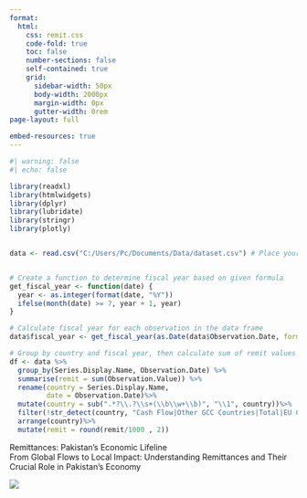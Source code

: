 ```yaml
---
format:
  html:
    css: remit.css
    code-fold: true
    toc: false
    number-sections: false
    self-contained: true
    grid:
      sidebar-width: 50px
      body-width: 2000px
      margin-width: 0px
      gutter-width: 0rem
page-layout: full

embed-resources: true
---
```

```r
#| warning: false
#| echo: false

library(readxl)
library(htmlwidgets)
library(dplyr)
library(lubridate)
library(stringr)
library(plotly)


data <- read.csv("C:/Users/Pc/Documents/Data/dataset.csv") # Place your data transformation code here 


# Create a function to determine fiscal year based on given formula
get_fiscal_year <- function(date) {
  year <- as.integer(format(date, "%Y"))
  ifelse(month(date) >= 7, year + 1, year)
}

# Calculate fiscal year for each observation in the data frame
data$fiscal_year <- get_fiscal_year(as.Date(data$Observation.Date, format = "%d-%b-%Y"))

# Group by country and fiscal year, then calculate sum of remit values
df <- data %>%
  group_by(Series.Display.Name, Observation.Date) %>%
  summarise(remit = sum(Observation.Value)) %>%
  rename(country = Series.Display.Name,
         date = Observation.Date)%>%
  mutate(country = sub(".*?\\.?\\s+(\\b\\w+\\b)", "\\1", country))%>%
  filter(!str_detect(country, "Cash Flow|Other GCC Countries|Total|EU Countries|Encashment|Dubai|Sharjah|Abu Dhabi|Others"))%>%
  arrange(country)%>%
  mutate(remit = round(remit/1000 , 2))


```



<!-- Container for the background image and title -->
<div class="background-container">
  <div class="background-image"></div>
  <div class="title-text">Remittances: Pakistan's Economic Lifeline </div>
  <div class="subtitle-text">From Global Flows to Local Impact: Understanding Remittances and Their Crucial Role in Pakistan's Economy</div>
  
  
</div>

::::{.row .row-body-outset style="position:sticky;margin-bottom: 0%"}

:::{.fixed-image style="top:0%; height:120vh;width:100%;background-size:cover; position: sticky;border: 0px;" }
![](remit-transfer.jpg)
:::

::: {.box style="background:rgba(88, 209, 156, 0.94);  padding: 2.5%;margin: 25% 25% 40% 25%;"}
Remittance refers to the act of sending money, typically by a person who has migrated from their home country to another, back to their family or loved ones in their country of origin.
:::


::: {.box  style="background:rgba(88, 209, 156, 0.94);  padding: 2.5%;margin: 25% 25% 40% 25%;"}
It's essentially a transfer of funds from one place to another, often to provide financial support or assistance to those who remain in the migrant's home country. 
:::


::: {.box  style="background:rgba(88, 209, 156, 0.94);  padding: 2.5%;margin: 25% 25% 40% 25%;"}
Each remittance carries with it the stories of sacrifice, resilience, and determination of those who seek better opportunities afar, while nurturing the dreams and aspirations of loved ones left behind. 
::: 


::: {.box  style="background:rgba(88, 209, 156, 0.94);  padding: 4.5%;margin: 5% 20% 0% 20%;"}
Remittances go beyond mere dollars and cents; they embody resilience, bridging the physical distance and nurturing hope for a better future.
::: 

::::


:::: {.row .row-body-outset style="background-color: #F3EFAE;margin:10% 25% 5% 25%;padding:5%; font-family:fraunces; font-size: 4vh; color:#FFF895;"}

Sending money back home is more than a simple financial transaction. Each remittance carries with it the stories of sacrifice, resilience, and determination of those who seek better opportunities afar, while nurturing the dreams and aspirations of loved ones left behind

::::



:::{.row style="margin:5% 15% 2% 10%; font-family:Garamond;font-size: 7vh;font-weight: bold;"}
Global Overview 
:::

:::{.row style="margin:1% 15% 5% 15%; font-family: Georgia;font-size: 3.5vh;"}

As of 2022, according to world bank, the global remittance landscape witnessed a surge of 5% from previous year, with total remittances reaching a staggering 626b USD, surpassing previous records.
:::

::::{.row .row-body-outset style="margin:5% 0% 5% 0%; font-size:2vh;"}

:::{.fixed-image}

```r
#| warning: false
#| echo: false

library(dplyr)
library(leafpop)
library(leaflet)
library(htmlwidgets)

loc <- data.frame(
  Country = c("India", "Mexico", "China", "Philippines", "France",  "Pakistan", "Egypt", "Bangladesh", "Nigeria", "Germany"),
  Rank = 1:10,  # Rank column
  Inflow = c("$111.2B", "$61.1B"," $51.0B", "$38.0B", "$30B", 
             "$29.9B", "$28.3B", "$21.5B", "$20.1B", "$18.0B")  # Inflow values
)
# Define the locations with latitude, longitude, and random numbers
locations <- data.frame(
  Country = c("India", "Mexico", "China", "Philippines", "France", 
              "Pakistan", "Egypt, Arab Rep.", "Bangladesh", "Nigeria", "Germany"),
  lat = c(20.5937, 23.6345, 35.8617, 12.8797, 46.6034, 
          30.3753, 26.8206, 23.6850, 9.081999, 51.1657),
  lng = c(78.9629, -102.5528, 104.1954, 121.7740, 2.2137, 
          69.3451, 30.8025, 90.3563, 8.675277, 10.4515),
  number = sample(1:100, 10)  # Random numbers
)

# Create the awesome icon without marker background
awesome_icons <- awesomeIcons(
  icon = "dollar",
  iconColor = "black",
  markerColor = "green",  # Make the marker background transparent
  library = "fa"
)
# Create the leaflet map with side popups
leaflet(locations) %>%
  addTiles() %>%
   setView(15, 28,zoom=2)%>%
  addAwesomeMarkers(
    ~lng, ~lat, icon = awesome_icons,
   popup = popupTable(loc,  row.numbers = FALSE, feature.id = FALSE, ))
  
```
:::
::::


:::{.row style="margin:0% 15% 2% 10%; font-family:Garamond;font-size: 7vh;font-weight: bold;"}
Asia emerges as a powerhouse, with five of the top 10 recipients
:::

::: {.row  .row-body-outset style="margin:0% 15% 5% 15%;font-family: Georgia; font-size: 3.5vh;"}
Amidst the global flow of remittances, Asia emerges as a powerhouse, with five of the top 10 recipients hailing from this dynamic region. This statistical snapshot not only underscores Asia's economic centrality but also hints at the intricate web of financial exchanges crisscrossing the continent.
Asia has become a significant hub in the global remittance landscape, with five of its countries ranking among the top ten recipients worldwide in recent years.

:::


:::::{.row .row-body-outset style="margin:0% 15% 5% 15%; font-family: Georgia; font-size: 3.8vhtext-align: center;"}

::::{.hscroll .scrollable style="overflow:auto;white-space: nowrap;"}

<div class="image-container">
  <img src="indianbg.jpg">
  <div class="image-text">
    Country: India
    Global Rank: 1
    Remittance received in 2022: $111.2B
    % of GDP: 2.9%
    
    
    In 2022, India surpassed the significant milestone 
    of $100 billion in remittance inflows, reaching a 
    record $111.2 billion. India has consistently led 
    global remittance inflows since 2010, demonstrating
    the strong economic contributions of its diaspora.
  </div>
</div>

<div class="image-container">
  <img src="chinesebg.jpg">
  <div class="image-text">
    Country: China
    Global Rank: 3
    Remittance received in 2022: $90B
    % of GDP: 0.2%
    
    
    China continued to be one of the top recipients of
    global remittances. These funds have been instrumental
    in improving household incomes of people in rural China.
  </div>
</div>

<div class="image-container">
  <img src="philbg.jpg">
  <div class="image-text">
    Country: Philippine
    Global Rank: 4
    Remittance received in 2022: $50B
    % of GDP: 9.4%
    
    
    Overseas Filipino workers (OFWs) play a crucial role in 
    alleviating poverty in the Philippines through their remittance
    contributions.OFWs are not only breadwinners for their 
    families but also key contributors to national development.
  </div>
</div>

<div class="image-container">
  <img src="pakbg.jpg">
  <div class="image-text">
    Country: Pakistan
    Global Rank: 6
    Remittance received in 2022: $30B
    % of GDP: 7.7%
    
    The funds received through remittances are often
    used for consumption, savings, and investments at 
    the household level, which in turn stimulates local 
    economies.Moreover, these inflows serve as a vital
    source of foreign currency, aiding in balancing the
    national accounts and enhancing the financial 
    stability of the country.
  </div>
</div>

<div class="image-container">
  <img src="bangbg.jpg">
  <div class="image-text">
    Country: Bangladesh
    Global Rank: 8
    Remittance received in 2022: $20B
    % of GDP: 4.5%
    
    
    These funds are essential for improving living standards, 
    funding education, healthcare, and infrastructure projects,
    and reducing poverty across the country. Remittances also help
    stabilize the economy by providing a reliable source of income 
    that is less vulnerable to external economic fluctuations.
  </div>
</div>

::::
:::::

:::{.row style="margin:0% 15% 2% 10%; font-family:Garamond;font-size: 7vh;font-weight: bold;"}
The Remittance Landscape of Pakistan
:::

:::{.row style="margin:0% 15% 5% 15%; font-family: Georgia; font-size: 3.5vh;"}

Pakistan has experienced significant growth in remittance inflows over the past two decades. In 2022, Pakistan stands as the sixth-largest recipient of remittances globally, with an impressive total of 29.8 billion USD flowing into the country from abroad.

This year marked a historic peak when remittance surged to an all-time high. However, the subsequent years have seen a slowdown in these inflows, posing significant challenges to the nation's financial stability and growth.
:::

:::{.row style="margin:0% 5% 1% 5%;font-family: Georgia;"}

```r
#| warning: false
#| echo: false

df$date <- dmy(df$date)


monthly_data <- df %>%
  group_by(month_year = floor_date(date, "month")) %>%
  summarize(total_value = sum(remit, na.rm = TRUE))


annual_data <- df %>%
  mutate(fiscal_year = get_fiscal_year(date)) %>%
  group_by(fiscal_year) %>%
  summarize(total_value = sum(remit, na.rm = TRUE))

# Create the plotly line chart with dropdown menu
fig <- plot_ly() %>%
  add_trace(data = monthly_data, x = ~month_year,
            y = ~total_value, name = "Monthly Data", visible = TRUE, 
            type = 'scatter', mode = "lines+markers") %>%
  add_trace(data = annual_data, x = ~fiscal_year, 
            y = ~total_value, name = "", visible = FALSE, type = 'scatter',
            mode = "lines+markers", hovertemplate = ~paste("Fiscal Year:", fiscal_year, "<br>Total Value:", total_value)) %>% 
config(displayModeBar = FALSE)%>%
  layout(
    title = "Remittance Inflow",
    xaxis = list(
      title = "Date",
      rangeselector = list(
        buttons = list(
          list(count = 1, label = "1m", step = "month", stepmode = "backward"),
          list(count = 6, label = "6m", step = "month", stepmode = "backward"),
          list(count = 1, label = "1y", step = "year", stepmode = "backward"),
          list(step = "all")
        )
      ),
      rangeslider = list(type = "date")
    ),
    yaxis = list(title = "Amount Billion Dollar"),
    updatemenus = list(
      list(
        y = 0.8,
        buttons = list(
          list(
            method = "update",
            args = list(list(visible = c(TRUE, FALSE))),
            label = "Monthly"
          ),
          list(
            method = "update",
            args = list(list(visible = c(FALSE, TRUE))),
            label = "Fiscal Year"
          )
        )
      )
    )
  )

# Print the chart
fig

```

:::


:::{.row style="margin:0% 15% 5% 15%; font-family: Georgia; font-size: 3.5vh;"}

Following are a few among many factors contributing to the downturn in remittance inflows:

**Political Instability:**

The ousting of Imran Khan in 2022 led to significant political instability in Pakistan. His removal from office triggered widespread protests and political unrest, deepening divisions within the country. The subsequent power struggles and arrest of political leaders and journalists has created an environment of uncertainty, impacting economic policies and diminishing investor confidence. This instability has also affected international relations and the overall governance, complicating efforts to address the nation’s economic challenges and contributing to a slowdown in key economic sectors.


**Slowdown in Real Estate Sector:**

The real estate sector has traditionally been a significant recipient of remittance investments in Pakistan. Over the past two years, however, Pakistan's real estate market has faced a downturn, driven mainly by political instability. Other factors, such as regulatory crackdowns and higher taxes, have also contributed to reduced investment in property. These challenges have made expatriates hold back on property investments, further exacerbating the slowdown in the sector.

**Illegal Flow of Money:**

Hundi, also known as hawala, is a trust-based system that operates as an unofficial and illegal method for transferring money from one country to another.Since these transactions bypass formal banking channels, there is no legal recourse in cases of fraud or disputes. Additionally, money transferred through these informal networks can be susceptible to loss, theft, or misappropriation. The lack of transparency also increases the risk of involvement in money laundering and financing of illegal activities, which can lead to severe legal consequences and financial penalties for the individuals involved.

Despite illegality and lack of regulatory oversight, sending money through hawala-hundi system attracts many as it offers a better exchange rate, faster transaction times, and eliminates the hassle of navigating the formal banking system. 
:::

:::{.row style="margin:0% 15% 2% 10%; font-family:Garamond;font-size: 7vh;font-weight: bold;"}
Major Contributor to Pakistan's Remittance Inflows
:::

:::{.row style="margin:0% 20% 1% 15%;font-family: Georgia; font-size: 3.5vh;"}

The following data highlights the primary sources of remittances to Pakistan, emphasizing the significant role these countries play in supporting Pakistan's economy through financial transfers:
:::


:::{.row style="margin:0% 5% 1% 5%;font-family: Georgia; "}


```r
#| warning: false
#| echo: false

# Create initial plot with the first country as default
df<- data %>%
  group_by(Series.Display.Name, fiscal_year) %>%
  summarise(remit = sum(Observation.Value)) %>%
  rename(country = Series.Display.Name,
         year = fiscal_year)%>%
  mutate(country = sub(".*?\\.?\\s+(\\b\\w+\\b)", "\\1", country))%>%
  filter(!str_detect(country, "Cash Flow|Other|Total|EU Countries|Encashment|Dubai|Sharjah|Abu Dhabi|Others"))%>%
  arrange(country)%>%
  mutate(remit = round(remit/1000 , 2))

unique_countries <- unique(df$country)

# Create initial plot with the first country as default
plot_ly(df, 
        type = 'scatter', 
        x = ~year, 
        y = ~remit, 
        color = ~country,
        mode = 'lines+markers',
        transforms = list(
          list(
            type = 'filter',
            target = ~country,
            operation = '=',
            value = unique_countries[1]
          )
        )) %>% rangeslider() %>%
  layout(showlegend = TRUE  ) %>%
config(displayModeBar=FALSE)




```
:::

:::{.row style="margin:0% 20% 1% 15%;font-family: Georgia; font-size: 3.5vh;"}


Foreign remittances are a crucial component of foreign capital inflow in Pakistan, significantly influencing the country’s GDP growth and aiding in poverty alleviation. 
The bulk of these remittances originate from the Gulf countries, with Saudi Arabia and the United Arab Emirates emerging as leading contributors within this region. Moreover, the United Kingdom and the United States also stand out as key contributors to Pakistan’s remittance inflow.

Saudi Arabia not only stands as the remittance powerhouse for Pakistan but it is also the top destination for Pakistani workers.  Saudi Arabia has long been a cornerstone of remittance inflows to Pakistan. The kingdom hosts a vast Pakistani workforce, from skilled professionals to laborers, who send home billions of dollars annually. 

UAE seconds the list of countries sending remittances to Pakistan. The highest remittance received from UAE was $6 billion in 2021. This significant contribution is driven by the large Pakistani expatriate community residing in the UAE. Many Pakistani workers migrate to the UAE due to its attractive job market and higher earning potential compared to what is available in Pakistan. The geographical proximity and cultural similarities between Pakistan and the UAE make it a convenient and familiar environment for Pakistani workers.

Additionally, the booming economy of the UAE, driven by sectors like construction, tourism, and finance, provides ample job opportunities for migrant workers.

The United Kingdom is another major contributor to remittance inflows, with Pakistani expatriates sending $4.5 billion in 2022, marking the highest amount from the UK.

The United States also plays a crucial role, contributing $3.17 billion in remittances in 2023.

Several other countries like Canada, Malaysia, and other Gulf countries also contribute significantly to remittances in Pakistan, enhancing the economic stability and providing crucial foreign exchange reserves:

:::

:::{.row style="margin:0% 15% 2% 10%; font-family:Garamond;font-size: 7vh;font-weight: bold;"}
The Role of Remittances in Pakistan's Economy
:::
:::{.row style="margin:0% 20% 0% 15%; font-family: Georgia; font-size: 3.5vh;"}

According to estimates, a one percent increase in the remittances to GDP ratio leads to a 0.15 percent increase in GDP per capita. This relationship highlights how remittances can significantly boost household consumption, indicating a reduction in poverty levels within recipient households. As families receive more money from abroad, they are able to spend more on essential goods and services, improving their standard of living and overall economic well-being.

Remittances are a crucial source of foreign exchange for Pakistan, playing a vital role in stabilizing the country's balance of payments and maintaining the value of its currency. By providing a steady influx of foreign currency, remittances help to mitigate the effects of trade deficits and support the country's financial stability.

In addition to immediate consumption, a portion of the remittances is often saved or invested in various sectors, such as businesses, real estate, education, and healthcare. These investments contribute to long-term economic growth by fostering entrepreneurship, improving infrastructure, and enhancing human capital. For example, investing in education and healthcare can lead to a more skilled and healthy workforce, which in turn drives productivity and economic expansion. Likewise, investments in businesses and real estate can stimulate job creation and economic development, further bolstering the economy.

:::

:::{.row style="margin:0% 15% 2% 10%; font-family:Garamond;font-size: 7vh;font-weight: bold;"}
Moving Forward
:::

:::{.row style="margin:0% 20% 0% 15%; font-family: Georgia; font-size: 3.5vh;"}

Remittances have long been a cornerstone of Pakistan's economic stability, particularly in recent decades. However, to maximize their impact, we must implement a multifaceted approach. Firstly, enhancing migrant labor laws is imperative to safeguard the rights and well-being of Pakistani workers abroad. By ensuring fair treatment, decent wages, and access to essential services, we can uphold their dignity and protect their interests.

Additionally, forging bilateral agreements with destination countries can foster a conducive environment for Pakistani migrants. By establishing mutually beneficial contracts, we can create incentives for skilled workers to seek employment opportunities abroad, thereby bolstering remittance inflows.

Moreover, investing in skill development programs is pivotal. Equipping workers with relevant skills not only enhances their employability but also enables them to command higher wages. By focusing on sectors with high demand globally, such as technology, healthcare, and engineering, we can capitalize on the potential of skilled labor to augment remittance earnings.

Furthermore, facilitating the transfer of remittances is crucial. By reducing transaction costs, simplifying procedures, and expanding access to financial services, we can empower individuals to send money home more efficiently. This not only benefits recipients but also stimulates domestic consumption and investment, driving economic growth.

In essence, a comprehensive strategy encompassing legal protections, international agreements, skill development initiatives, and financial reforms is essential to optimize the impact of remittances on Pakistan's economy and the well-being of its people.


:::